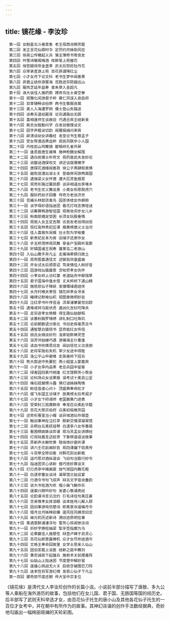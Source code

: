 ```yaml
---
---
---
```

title: 镜花缘 - 李汝珍
---


```
　第一回 女魁星北斗垂景象 老王母西池赐芳筵
　第二回 发正言花仙顺时令 定罚约月姊助风狂
　第三回 徐英公传檄起义兵 骆主簿修书寄良友
　第四回 吟雪诗暖阁赌酒 挥醉笔上苑催花
　第五回 俏宫娥戏夸金盏草 武太后怒贬牡丹花
　第六回 众宰承宣游上苑 百花获谴降红尘
　第七回 小才女月下论文科 老书生梦中闻善果
　第八回 弃嚣尘结伴游寰海 觅胜迹穷踪越远山
　第九回 服肉芝延年益寿 食朱草入圣超凡
　第十回 诛大虫佳人施药箭 搏奇鸟壮士奋空拳
　第十一回 观雅化闲游君子邦 慕仁风误入良臣府
　第十二回 双宰辅畅谈俗弊 两书生敬服良箴
　第十三回 美人入海遭罗网 儒士登山失路途
　第十四回 谈寿夭道经聂耳 论穷通路出无肠
　第十五回 喜相逢师生谈故旧 巧遇合宾主结新亲
　第十六回 紫衣女殷勤问字 白发翁傲慢谈文
　第十七回 因字声粗谈切韵 闻雁唳细问来宾
　第十八回 辟清谈幼女讲羲经 发至论书生尊孟子
　第十九回 受女辱潜逃黑齿邦 观民风联步小人国
　第二十回 丹桂岩山鸡舞镜 碧梧岭孔雀开屏
　第二十一回 逢恶兽唐生被难 施神枪魏女解围
　第二十二回 遇白民儒士听奇文 观药兽武夫发妙论
　第二十三回 说酸话酒保咬文 讲迂谈腐儒嚼字
　第二十四回 唐探花酒楼闻善政 徐公子茶肆叙衷情
　第二十五回 越危垣潜出淑士关 登曲岸闲游两面国
　第二十六回 遇强梁义女怀德 遭大厄灵鱼报恩
　第二十七回 观奇形路过翼民郡 谈异相道出豕喙乡
　第二十八回 老书生仗义舞龙泉 小美女衔恩脱虎穴
　第二十九回 服妙药幼子回春 传奇方老翁济世
　第三十回 觅蝇头林郎货禽鸟 因恙体枝女作螟蛉
　第三十一回 谈字母妙语指迷团 看花灯戏言猜哑谜
　第三十二回 访筹算畅游智佳国 观艳妆闲步女儿乡
　第三十三回 粉面郎缠足受困 长须女玩股垂情
　第三十四回 观丽人女主定吉期 访良友老翁得凶信
　第三十五回 现红鸾林贵妃应课 揭黄榜唐义士治河
　第三十六回 佳人喜做东床婿 壮士愁为学桉妻
　第三十七回 新贵妃反本为男 旧储子还原作女
　第三十八回 步玉桥茂林观凤舞 穿金户宝殿听鸾歌
　第三十九回 轩辕国诸王祝寿 蓬莱岛二老游山
　第四十回 入仙山撒手弃凡尘 走瀚海牵肠归故土
　第四十一回 观奇图喜遇佳文 述御旨欣逢盛曲
　第四十二回 开女试太后颁恩诏 笃亲情佳人盼好音
　第四十三回 因游戏仙猿露意 念劬劳孝女伤怀
　第四十四回 小孝女岭上访红蕖 老道姑舟中献瑞草
　第四十五回 君子国海中逢水怪 丈夫邦岭下遇山精
　第四十六回 施慈悲仙子降妖 发慷慨储君结伴
　第四十七回 水月村樵夫寄信 镜花岭孝女寻亲
　第四十八回 睹碑记默喻仙机 观图章微明妙旨
　第四十九回 泣红亭书叶传佳话 流翠浦搴裳觉旧踪
　第五十回 遇难成祥马能伏虎 逢凶化吉妇可降夫
　第五十一回 走穷途孝女绝粮 得生路仙姑献稻
　第五十二回 谈春秋胸罗锦绣 讲礼制口吐珠玑
　第五十三回 论前朝数语分南北 书旧史挥毫贯古今
　第五十四回 通智慧白猿窃书 显奇能红女传信
　第五十五回 田氏女细谈妙剂 洛家娃默祷灵签
　第五十六回 诣芳邻姑嫂巧遇 游瀚海主仆重逢
　第五十七回 读血书伤情思旧友 闻凶信仗义访良朋
　第五十八回 史将军陇右失机 宰少女途中得胜
　第五十九回 洛公子山中避难 史英豪岭下招兵
　第六十回 熊大郎途中失要犯 燕小姐堂上宴嘉宾
　第六十一回 小才女亭内品茶 老总兵园中留客
　第六十二回 绿香园四美巧相逢 红文馆群芳小聚会
　第六十三回 论科场众女谈果报 误考试十美具公呈
　第六十四回 赌石砚舅甥斗趣 猜灯谜姊妹陶情
　第六十五回 盼佳音虔心问卜 顶盛典奉命抡才
　第六十六回 借飞车国王访储子 放黄榜太后考闺才
　第六十七回 小才女卞府谒师 老国舅黄门进表
　第六十八回 受荣封三孤膺敕命 奉宠召众美赴华筵
　第六十九回 百花大聚宗伯府 众美初临晚芳园
　第七十回 述奇形蚕茧当小帽 谈异域酒坛作烟壶
　第七十一回 触旧事神在泣红亭 联新交情深凝翠馆
　第七十二回 古桐台五美抚瑶琴 白蒁亭八女写春扇
　第七十三回 看围棋姚姝谈弈谱 观马吊孟女讲牌经
　第七十四回 打双陆嘉言述前贤 下象棋谐语谈故事
　第七十五回 弄新声水榭吹萧 隐俏体纱窗听课
　第七十六回 讲六壬花前阐妙旨 观四课牖下窃真传
　第七十七回 斗百草全除旧套 对群花别出新裁
　第七十八回 运巧思对酒纵谐谈 飞旧句当筵行妙令
　第七十九回 指迷团灵心讲射 擅巧技妙算谈天
　第八十回 打灯虎亭中赌画扇 抛气球园内舞花鞋
　第八十一回 白蒁亭董女谈诗 凝翠馆兰姑设宴
　第八十二回 行酒令书句飞双声 辩古文字音讹叠韵
　第八十三回 说大书佐酒为欢 唱小曲飞觞作乐
　第八十四回 逞豪兴朗吟妙句 发婆心敬诵真经
　第八十五回 论韵谱冷言讥沈约 引毛诗佳句美庄姜
　第八十六回 念亲情孝女挥泪眼 谈本姓侍儿解人颐
　第八十七回 因旧事游戏仿楚词 即美景诙谐编月令
　第八十八回 借月旦月姊释前嫌 逞风狂风姨泄旧忿
　第八十九回 阐元机历述新诗 溯旧迹质明往事
　第九十回 乘酒意醉诵凄凉句 警芳心惊闻惨淡词
　第九十一回 折妙字换柱抽梁 掣牙签指鹿为马
　第九十二回 论果赢佳人施慧性 辩壶卢婢子具灵心
　第九十三回 百花仙即景露禅机 众才女尽欢结酒令
　第九十四回 文艳王奉命回故里 女学士思亲入仙山
　第九十五回 因旧恙筵上谈医 结新之庭中舞剑
　第九十六回 秉忠诚部下起雄兵 施邪术关前摆毒阵
　第九十七回 仙姑山上指迷团 节度营中解妙冒
　第九十八回 逞雄心挑战无火关 启欲念被围巴刀阵
　第九十九回 迷本性将军游幻境 发慈心仙子下凡尘
　第一百回 建奇勋节度还朝 传大宝中宗复位
```

《镜花缘》是清代文人李汝珍创作的长篇小说。小说前半部分描写了唐敖、多九公等人乘船在海外游历的故事，包括他们在女儿国、君子国、无肠国等国的经历史。后半部写了武则天科举选才女，由百花仙子托生的唐小山及其他各花仙子托生的一百位才女考中，并在朝中有所作为的故事。其神幻诙谐的创作手法数经据典，奇妙地勾画出一幅绚丽斑斓的天轮彩图。